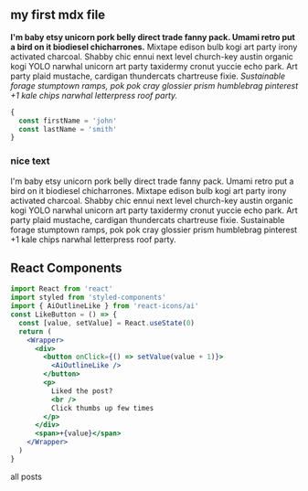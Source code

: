 
## my first mdx file

**I'm baby etsy unicorn pork belly direct trade fanny pack. Umami retro put a bird on it biodiesel chicharrones.** Mixtape edison bulb kogi art party irony activated charcoal. Shabby chic ennui next level church-key austin organic kogi YOLO narwhal unicorn art party taxidermy cronut yuccie echo park. Art party plaid mustache, cardigan thundercats chartreuse fixie. _Sustainable forage stumptown ramps, pok pok cray glossier prism humblebrag pinterest +1 kale chips narwhal letterpress roof party._

<div className="code">

```js
{
  const firstName = 'john'
  const lastName = 'smith'
}
```

</div>

<div className="nice-text">
  <h3>nice text</h3>
  <FiInfo className="nice-text-icon" />
  I'm baby etsy unicorn pork belly direct trade fanny pack. Umami retro put a
  bird on it biodiesel chicharrones. Mixtape edison bulb kogi art party irony
  activated charcoal. Shabby chic ennui next level church-key austin organic
  kogi YOLO narwhal unicorn art party taxidermy cronut yuccie echo park. Art
  party plaid mustache, cardigan thundercats chartreuse fixie. Sustainable
  forage stumptown ramps, pok pok cray glossier prism humblebrag pinterest +1
  kale chips narwhal letterpress roof party.
</div>

<h2>React Components</h2>

<Counter />

```jsx
import React from 'react'
import styled from 'styled-components'
import { AiOutlineLike } from 'react-icons/ai'
const LikeButton = () => {
  const [value, setValue] = React.useState(0)
  return (
    <Wrapper>
      <div>
        <button onClick={() => setValue(value + 1)}>
          <AiOutlineLike />
        </button>
        <p>
          Liked the post?
          <br />
          Click thumbs up few times
        </p>
      </div>
      <span>+{value}</span>
    </Wrapper>
  )
}
```

<LikeButton />

<Link to="/posts" className="btn center-btn">
  all posts
</Link>
